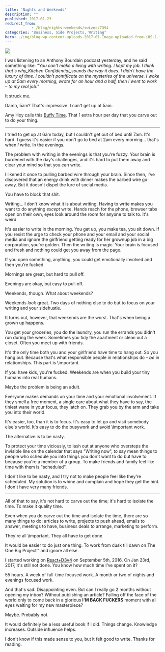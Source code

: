 ```yaml
---
title: 'Nights and Weekends'
description: ""
published: 2017-01-23
redirect_from: 
            - /blog/nights-weekends/swizec/7394
categories: "Business, Side Projects, Writing"
hero: ./img/blog-wp-content-uploads-2017-01-Image-uploaded-from-iOS-1.jpg
---
```

![](./img/blog-wp-content-uploads-2017-01-Image-uploaded-from-iOS-1.jpg)



I was listening to an Anthony Bourdain podcast yesterday, and he said something like: _"You can't make a living with writing. I kept my job. I think that's why_Kitchen Confidential_sounds the way it does. I didn't have the luxury of time. I couldn't pontificate on the mysteries of the universe. I woke up at 5am every morning, wrote for an hour and a half, then I went to work – to my real job."_



It struck me.



Damn, 5am? That's impressive. I can't get up at 5am.



Amy Hoy calls this [Buffy Time](https://unicornfree.com/bootstrapping-series-8-special-bonus-guide-inside-make-a-million-bucks-or-watch-buffy). That 1 extra hour per day that you carve out to do your thing.



* * *



I tried to get up at 6am today, but I couldn't get out of bed until 7am. It's hard. I guess it's easier if you don't go to bed at 2am every morning… that's when _I_ write. In the evenings.



The problem with writing in the evenings is that you're fuzzy. Your brain is burdened with the day's challenges, and it's hard to put them away and clear your mind so that you can write.



I likened it once to pulling barbed wire through your brain. Since then, I've discovered that an energy drink with dinner makes the barbed wire go away. But it doesn't dispel the lure of social media.



You have to block that shit.



Writing… I don't know what it is about writing. Having to write makes you want to do anything _except_ write. Hands reach for the phone, browser tabs open on their own, eyes look around the room for anyone to talk to. It's weird.



It's easier to write in the morning. You get up, you make tea, you sit down. If you resist the urge to check your phone and your email and your social media and ignore the girlfriend getting ready for her grownup job in a big corporation, you’re golden. Then the writing is magic. Your brain is focused and fresh and nothing could get you away from the page.



If you open something, anything, you could get emotionally involved and then you're fucked.



Mornings are great, but hard to pull off.



Evenings are okay, but easy to pull off.



Weekends, though. What about weekends?



Weekends _look_ great. Two days of nothing else to do but to focus on your writing and your sidehustle.



It turns out, however, that weekends are the worst. That's when being a grown up happens.



You get your groceries, you do the laundry, you run the errands you didn't run during the week. Sometimes you tidy the apartment or clean out a closet. Often you meet up with friends.



It's the only time both you and your girlfriend have time to hang out. So you hang out. Because that's what responsible people in relationships do – _be_ in relationships. This part is \\important.



If you have kids, you're fucked. Weekends are when you build your tiny humans into real humans.



Maybe the problem is being an adult.



Everyone makes demands on your time and your emotional involvement. If they smell a free moment, a single care about what they have to say, the tiniest wane in your focus, they latch on. They grab you by the arm and take you into their world.



It's easier, too, than it is to focus. It's easy to let go and visit somebody else's world. It's easy to do the busywork and avoid \\important work.



The alternative is to be nasty.



To protect your time viciously, to lash out at anyone who oversteps the invisible line on the calendar that says "Writing now", to say mean things to people who schedule you into things you don't want to do but have to because you're a member of a group. To make friends and family feel like time with them is "scheduled".



I don't like to be nasty, and I try not to make people feel like they're scheduled. My solution is to whine and complain and hope they get the hint. I don't have very many friends.



* * *



All of that to say, it's not hard to carve out the time; it's hard to isolate the time. To make it quality time.



Even when you do carve out the time and isolate the time, there are so many things to do: articles to write, projects to push ahead, emails to answer, meetings to have, business deals to arrange, marketing to perform.



They're all \\important. They all have to get done.



It would be easier to do just one thing. To work from dusk till dawn on The One Big Project™ and ignore all else.



I started working on [React+D3v4](https://gumroad.com/l/mTWg) on September 5th, 2016. On Jan 23rd, 2017, it's still not done. You know how much time I've spent on it?



55 hours. A week of full-time focused work. A month or two of nights and evenings focused work.



And that's sad. Disappointing even. But can I really go 2 months without opening my inbox? Without publishing an article? Falling off the face of the world only to come back in a glorious **I'M BACK FUCKERS** moment with all eyes waiting for my new masterpiece?



Maybe. Probably not.



It would definitely be a less useful book if I did. Things change. Knowledge increases. Outside influence helps.



I don't know if this made sense to you, but it felt good to write. Thanks for reading.
